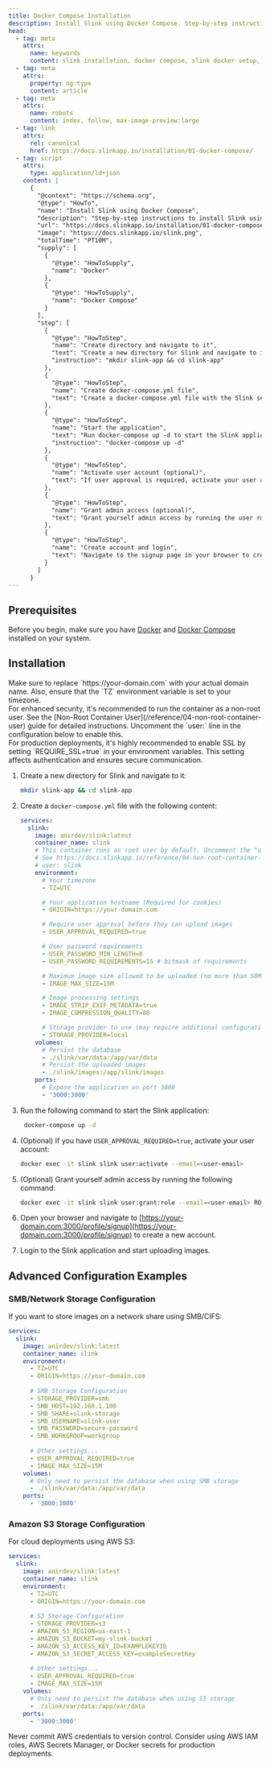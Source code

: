 ```yaml
---
title: Docker Compose Installation
description: Install Slink using Docker Compose. Step-by-step instructions for container deployment with configuration examples for local, SMB, and S3 storage.
head:
  - tag: meta
    attrs:
      name: keywords
      content: slink installation, docker compose, slink docker setup, self-hosted image sharing, container deployment, slink storage configuration, local storage, smb storage, s3 storage, docker image hosting
  - tag: meta
    attrs:
      property: og:type
      content: article
  - tag: meta
    attrs:
      name: robots
      content: index, follow, max-image-preview:large
  - tag: link
    attrs:
      rel: canonical
      href: https://docs.slinkapp.io/installation/01-docker-compose/
  - tag: script
    attrs:
      type: application/ld+json
    content: |
      {
        "@context": "https://schema.org",
        "@type": "HowTo",
        "name": "Install Slink using Docker Compose",
        "description": "Step-by-step instructions to install Slink using Docker Compose with configuration examples for local, SMB, and S3 storage.",
        "url": "https://docs.slinkapp.io/installation/01-docker-compose/",
        "image": "https://docs.slinkapp.io/slink.png",
        "totalTime": "PT10M",
        "supply": [
          {
            "@type": "HowToSupply",
            "name": "Docker"
          },
          {
            "@type": "HowToSupply", 
            "name": "Docker Compose"
          }
        ],
        "step": [
          {
            "@type": "HowToStep",
            "name": "Create directory and navigate to it",
            "text": "Create a new directory for Slink and navigate to it",
            "instruction": "mkdir slink-app && cd slink-app"
          },
          {
            "@type": "HowToStep",
            "name": "Create docker-compose.yml file",
            "text": "Create a docker-compose.yml file with the Slink service configuration"
          },
          {
            "@type": "HowToStep",
            "name": "Start the application",
            "text": "Run docker-compose up -d to start the Slink application",
            "instruction": "docker-compose up -d"
          },
          {
            "@type": "HowToStep",
            "name": "Activate user account (optional)",
            "text": "If user approval is required, activate your user account using the CLI command"
          },
          {
            "@type": "HowToStep",
            "name": "Grant admin access (optional)",
            "text": "Grant yourself admin access by running the user role assignment CLI command"
          },
          {
            "@type": "HowToStep",
            "name": "Create account and login",
            "text": "Navigate to the signup page in your browser to create a new account and start using Slink"
          }
        ]
      }
---
```



## Prerequisites

Before you begin, make sure you have [Docker](https://www.docker.com/) and [Docker Compose](https://docs.docker.com/compose/) installed on your system.

## Installation

<Aside type="caution" title="Important">
  Make sure to replace `https://your-domain.com` with your actual domain name.
  Also, ensure that the `TZ` environment variable is set to your timezone.
</Aside>

<Aside type="tip" title="Security Recommendation">
  For enhanced security, it's recommended to run the container as a non-root user. See the [Non-Root Container User](/reference/04-non-root-container-user) guide for detailed instructions. Uncomment the `user:` line in the configuration below to enable this.
</Aside>

<Aside type="tip" title="SSL/HTTPS Recommendation">
  For production deployments, it's highly recommended to enable SSL by setting `REQUIRE_SSL=true` in your environment variables. This setting affects authentication and ensures secure communication.
</Aside>

<Steps>

1. Create a new directory for Slink and navigate to it:

   ```bash
   mkdir slink-app && cd slink-app
   ```

2. Create a `docker-compose.yml` file with the following content:

   ```yaml
   services:
     slink:
       image: anirdev/slink:latest
       container_name: slink
       # This container runs as root user by default. Uncomment the "user: slink" line below to run as non-root user.
       # See https://docs.slinkapp.io/reference/04-non-root-container-user/ for additional details.
       # user: slink
       environment:
         # Your timezone
         - TZ=UTC

         # Your application hostname (Required for cookies)
         - ORIGIN=https://your-domain.com

         # Require user approval before they can upload images
         - USER_APPROVAL_REQUIRED=true

         # User password requirements
         - USER_PASSWORD_MIN_LENGTH=8
         - USER_PASSWORD_REQUIREMENTS=15 # bitmask of requirements

         # Maximum image size allowed to be uploaded (no more than 50M)
         - IMAGE_MAX_SIZE=15M

         # Image processing settings
         - IMAGE_STRIP_EXIF_METADATA=true
         - IMAGE_COMPRESSION_QUALITY=80

         # Storage provider to use (may require additional configuration variables for different providers, see below)
         - STORAGE_PROVIDER=local
       volumes:
         # Persist the database
         - ./slink/var/data:/app/var/data
         # Persist the uploaded images
         - ./slink/images:/app/slink/images
       ports:
         # Expose the application on port 3000
         - '3000:3000'
   ```

3. Run the following command to start the Slink application:

   ```bash
    docker-compose up -d
   ```

4. (Optional) If you have `USER_APPROVAL_REQUIRED=true`, activate your user account:

   ```bash
   docker exec -it slink slink user:activate --email=<user-email>
   ```

5. (Optional) Grant yourself admin access by running the following command:

   ```bash
   docker exec -it slink slink user:grant:role --email=<user-email> ROLE_ADMIN
   ```

6. Open your browser and navigate to [https://your-domain.com:3000/profile/signup](https://your-domain.com:3000/profile/signup) to create a new account.

7. Login to the Slink application and start uploading images.

</Steps>

## Advanced Configuration Examples

### SMB/Network Storage Configuration

If you want to store images on a network share using SMB/CIFS:

```yaml
services:
  slink:
    image: anirdev/slink:latest
    container_name: slink
    environment:
      - TZ=UTC
      - ORIGIN=https://your-domain.com
      
      # SMB Storage Configuration
      - STORAGE_PROVIDER=smb
      - SMB_HOST=192.168.1.100
      - SMB_SHARE=slink-storage
      - SMB_USERNAME=slink-user
      - SMB_PASSWORD=secure-password
      - SMB_WORKGROUP=workgroup
      
      # Other settings...
      - USER_APPROVAL_REQUIRED=true
      - IMAGE_MAX_SIZE=15M
    volumes:
      # Only need to persist the database when using SMB storage
      - ./slink/var/data:/app/var/data
    ports:
      - '3000:3000'
```

### Amazon S3 Storage Configuration

For cloud deployments using AWS S3:

```yaml
services:
  slink:
    image: anirdev/slink:latest
    container_name: slink
    environment:
      - TZ=UTC
      - ORIGIN=https://your-domain.com
      
      # S3 Storage Configuration
      - STORAGE_PROVIDER=s3
      - AMAZON_S3_REGION=us-east-1
      - AMAZON_S3_BUCKET=my-slink-bucket
      - AMAZON_S3_ACCESS_KEY_ID=EXAMPLEKEYID
      - AMAZON_S3_SECRET_ACCESS_KEY=exampleSecretKey
      
      # Other settings...
      - USER_APPROVAL_REQUIRED=true
      - IMAGE_MAX_SIZE=15M
    volumes:
      # Only need to persist the database when using S3 storage
      - ./slink/var/data:/app/var/data
    ports:
      - '3000:3000'
```

<Aside type="danger">
  Never commit AWS credentials to version control. Consider using AWS IAM roles, AWS Secrets Manager, or Docker secrets for production deployments.
</Aside>
